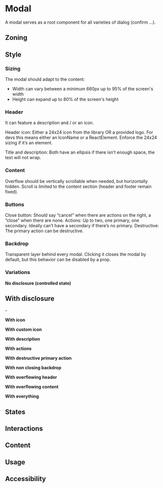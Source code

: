 



<Meta of={Stories} />
<Status id="modal" />

# Modal

A modal serves as a root component for all varieties of dialog (confirm ...).

## Zoning

<FigmaImage
	src="https://www.figma.com/file/0Jolh2prAAdfO5224n3OU3/Modal?node-id=738%3A12433"
	alt="Zoning image for Modal"
/>

## Style

### Sizing

The modal should adapt to the content:

- Width can vary between a minimum 660px up to 95% of the screen's width
- Height can expand up to 80% of the screen's height

### Header

It can feature a description and / or an icon.

Header icon: Either a 24x24 icon from the library OR a provided logo.
For devs this means either an IconName or a ReactElement.
Enforce the 24x24 sizing if it’s an element.

Title and description: Both have an ellipsis if there isn’t enough space, the text will not wrap.

### Content

Overflow should be vertically scrollable when needed, but horizontally hidden.
Scroll is limited to the content section (header and footer remain fixed).

### Buttons

Close button: Should say “cancel” when there are actions on the right, a “close” when there are none.
Actions: Up to two, one primary, one secondary. Ideally can’t have a secondary if there’s no primary.
Destructive: The primary action can be destructive.

### Backdrop

Transparent layer behind every modal. Clicking it closes the modal by default, but this behavior can be disabled by a prop.

### Variations

**No disclosure (controlled state)**

<Canvas height="5rem" of={Stories.NoDisclosure} />

## **With disclosure**

<Canvas height="5rem" of={Stories.WithDisclosure} />-

**With icon**

<Canvas height="5rem" of={Stories.WithIcon} />

**With custom icon**

<Canvas height="5rem" of={Stories.WithCustomIcon} />

**With description**

<Canvas height="5rem" of={Stories.WithDescription} />

**With actions**

<Canvas height="5rem" of={Stories.WithActions} />

**With destructive primary action**

<Canvas height="5rem" of={Stories.WithDestructivePrimaryAction} />

**With non closing backdrop**

<Canvas height="5rem" of={Stories.WithNonClosingBackdrop} />

**With overflowing header**

<Canvas height="5rem" of={Stories.WithOverflowingHeader} />

**With overflowing content**

<Canvas height="5rem" of={Stories.WithOverflowingContent} />

**With everything**

<Canvas height="5rem" of={Stories.WithEverything} />

## States

## Interactions

## Content

## Usage

## Accessibility
